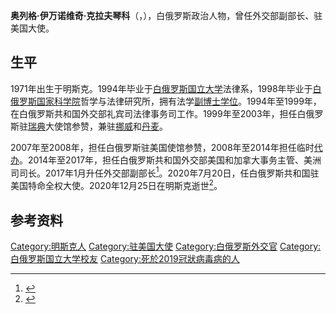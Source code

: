 {{Infobox officeholder
| 姓名     = 奥列格·克拉夫琴科
| 性别     = 男
| 原名     = Алег Краўчанка
| 职务     = 白俄罗斯共和国驻美国特命全权大使
| 就任日期 = 2020年7月20日
| 卸任日期 = 2020年12月25日
| 前任     =
| 继任     =
| 出生日期 = 1971年
| 出生地点 = 明斯克
| 逝世日期 = 2020年12月25日（49岁）
| 逝世地点 = 明斯克
| 国籍     = 白俄罗斯
| 籍贯     =
| 职业     = [[外交官|外交官]]
| 政党     =
}}
'''奥列格·伊万诺维奇·克拉夫琴科'''（{{lang-be|Алег Іванавіч Краўчанка}}，{{bd|1971年||2020年|12月25日|catIdx=Kravchenko}}），白俄罗斯政治人物，曾任外交部副部长、驻美国大使。
==生平==
1971年出生于明斯克。1994年毕业于[[白俄罗斯国立大学|白俄罗斯国立大学]]法律系，1998年毕业于[[白俄罗斯国家科学院|白俄罗斯国家科学院]]哲学与法律研究所，拥有法学[[副博士学位|副博士学位]]。1994年至1999年，在白俄罗斯共和国外交部礼宾司法律事务司工作。1999年至2003年，担任白俄罗斯驻[[瑞典|瑞典]]大使馆参赞，兼驻[[挪威|挪威]]和[[丹麦|丹麦]]。

2007年至2008年，担任白俄罗斯驻美国使馆参赞，2008年至2014年担任临时[[代办|代办]]。2014年至2017年，担任白俄罗斯共和国外交部美国和加拿大事务主管、美洲司司长。2017年1月升任外交部副部长<ref>{{cite web |title=俄驻美国大使馆对白俄罗斯副外长去世表示哀悼 |url=http://sputniknews.cn/politics/202012261032790452/ |publisher=[[卫星通讯社|卫星通讯社]] |date=2020-12-26}}</ref>。2020年7月20日，任白俄罗斯共和国驻美国特命全权大使。2020年12月25日在明斯克逝世<ref>{{cite web |title=Умер замглавы МИД Белоруссии Олег Кравченко |url=https://tass.ru/mezhdunarodnaya-panorama/10356297 |publisher=[[俄通社-塔斯社|ТАСС]] |language=ru |date=2020-12-25 |access-date=2020-12-26 |archive-date=2020-12-25 |archive-url=https://web.archive.org/web/20201225134257/https://tass.ru/mezhdunarodnaya-panorama/10356297 |dead-url=no }}</ref>。
==参考资料==
{{reflist}}
{{Authority control}}
{{DEFAULTSORT:Kravchenko, Oleg}}
[[Category:明斯克人|Category:明斯克人]]
[[Category:驻美国大使|Category:驻美国大使]]
[[Category:白俄罗斯外交官|Category:白俄罗斯外交官]]
[[Category:白俄罗斯国立大学校友|Category:白俄罗斯国立大学校友]]
[[Category:死於2019冠狀病毒病的人|Category:死於2019冠狀病毒病的人]]